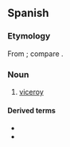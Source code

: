 {{also|Virrey}}

==Spanish==

===Etymology===
From {{m|es|rey||king}}; compare {{cog|fr|vice-roi}}.

===Noun===
{{es-noun|m|virreyes|f=virreina}}

# [[viceroy]]

====Derived terms====
* {{l|es|virreinato}}
* {{l|es|virreinal}}